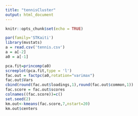 ```yaml
---
title: "tennisCluster"
output: html_document
---
```


```r
knitr::opts_chunk$set(echo = TRUE)
```

```r
par(family='STKaiti')
library(mvstats)
a = read.csv('tennis.csv')
a = a[-2]
a0 = a[-1]

pca.fit=princomp(a0)
screeplot(pca.fit,type = 'l')
fac.out = factpc(a0,rotation="varimax")
fac.out$Vars
cbind(round(fac.out$loadings,1),round(fac.out$common,1))
fac.score = fac.out$scores
colnames((fac.score))=c()
set.seed(2)                           
km.out<-kmeans(fac.score,7,nstart=20)
km.out$centers 
```